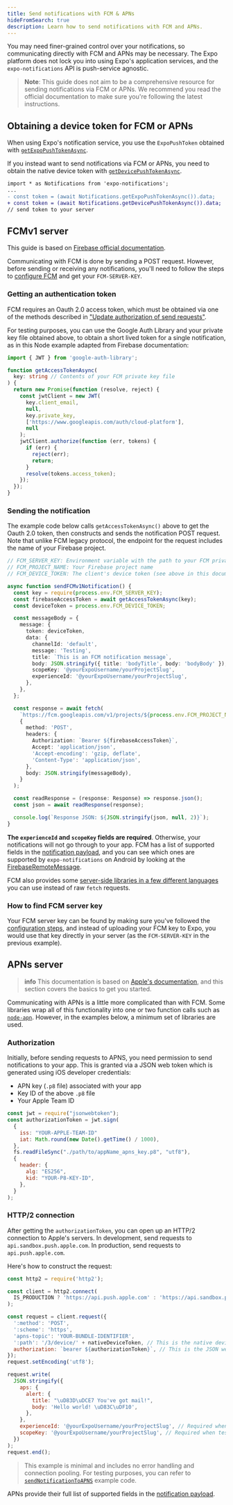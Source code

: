 ```yaml
---
title: Send notifications with FCM & APNs
hideFromSearch: true
description: Learn how to send notifications with FCM and APNs.
---
```


You may need finer-grained control over your notifications, so communicating directly with FCM and APNs may be necessary. The Expo platform does not lock you into using Expo's application services, and the `expo-notifications` API is push-service agnostic.

> **Note**: This guide does not aim to be a comprehensive resource for sending notifications via FCM or APNs. We recommend you read the official documentation to make sure you're following the latest instructions.

## Obtaining a device token for FCM or APNs

When using Expo's notification service, you use the `ExpoPushToken` obtained with [`getExpoPushTokenAsync`](/versions/latest/sdk/notifications/#getexpopushtokenasyncoptions-expotokenoptions-expopushtoken).

If you instead want to send notifications via FCM or APNs, you need to obtain the native device token with [`getDevicePushTokenAsync`](/versions/latest/sdk/notifications/#getdevicepushtokenasync-devicepushtoken).

```diff
import * as Notifications from 'expo-notifications';
...
- const token = (await Notifications.getExpoPushTokenAsync()).data;
+ const token = (await Notifications.getDevicePushTokenAsync()).data;
// send token to your server
```

## FCMv1 server

This guide is based on [Firebase official documentation](https://firebase.google.com/docs/cloud-messaging/server).

Communicating with FCM is done by sending a POST request. However, before sending or receiving any notifications, you'll need to follow the steps to [configure FCM](/push-notifications/fcm-credentials/) and get your `FCM-SERVER-KEY`.

### Getting an authentication token

FCM requires an Oauth 2.0 access token, which must be obtained via one of the methods described in ["Update authorization of send requests"](https://firebase.google.com/docs/cloud-messaging/migrate-v1#update-authorization-of-send-requests).

For testing purposes, you can use the Google Auth Library and your private key file obtained above, to obtain a short lived token for a single notification, as in this Node example adapted from Firebase documentation:

```ts
import { JWT } from 'google-auth-library';

function getAccessTokenAsync(
  key: string // Contents of your FCM private key file
) {
  return new Promise(function (resolve, reject) {
    const jwtClient = new JWT(
      key.client_email,
      null,
      key.private_key,
      ['https://www.googleapis.com/auth/cloud-platform'],
      null
    );
    jwtClient.authorize(function (err, tokens) {
      if (err) {
        reject(err);
        return;
      }
      resolve(tokens.access_token);
    });
  });
}
```

### Sending the notification

The example code below calls `getAccessTokenAsync()` above to get the Oauth 2.0 token, then constructs and sends the notification POST request. Note that unlike FCM legacy protocol, the endpoint for the request includes the name of your Firebase project.

```ts
// FCM_SERVER_KEY: Environment variable with the path to your FCM private key file
// FCM_PROJECT_NAME: Your Firebase project name
// FCM_DEVICE_TOKEN: The client's device token (see above in this document)

async function sendFCMv1Notification() {
  const key = require(process.env.FCM_SERVER_KEY);
  const firebaseAccessToken = await getAccessTokenAsync(key);
  const deviceToken = process.env.FCM_DEVICE_TOKEN;

  const messageBody = {
    message: {
      token: deviceToken,
      data: {
        channelId: 'default',
        message: 'Testing',
        title: `This is an FCM notification message`,
        body: JSON.stringify({ title: 'bodyTitle', body: 'bodyBody' }),
        scopeKey: '@yourExpoUsername/yourProjectSlug',
        experienceId: '@yourExpoUsername/yourProjectSlug',
      },
    },
  };

  const response = await fetch(
    `https://fcm.googleapis.com/v1/projects/${process.env.FCM_PROJECT_NAME}/messages:send`,
    {
      method: 'POST',
      headers: {
        Authorization: `Bearer ${firebaseAccessToken}`,
        Accept: 'application/json',
        'Accept-encoding': 'gzip, deflate',
        'Content-Type': 'application/json',
      },
      body: JSON.stringify(messageBody),
    }
  );

  const readResponse = (response: Response) => response.json();
  const json = await readResponse(response);

  console.log(`Response JSON: ${JSON.stringify(json, null, 2)}`);
}
```

**The `experienceId` and `scopeKey` fields are required**. Otherwise, your notifications will not go through to your app. FCM has a list of supported fields in the [notification payload](https://firebase.google.com/docs/cloud-messaging/http-server-ref#notification-payload-support), and you can see which ones are supported by `expo-notifications` on Android by looking at the [FirebaseRemoteMessage](/versions/latest/sdk/notifications/#firebaseremotemessage).

FCM also provides some [server-side libraries in a few different languages](https://firebase.google.com/docs/cloud-messaging/send-message#node.js) you can use instead of raw `fetch` requests.

### How to find FCM server key

Your FCM server key can be found by making sure you've followed the [configuration steps](/push-notifications/push-notifications-setup/#android), and instead of uploading your FCM key to Expo, you would use that key directly in your server (as the `FCM-SERVER-KEY` in the previous example).

## APNs server

> **info** This documentation is based on [Apple's documentation](https://developer.apple.com/library/archive/documentation/NetworkingInternet/Conceptual/RemoteNotificationsPG/APNSOverview.html), and this section covers the basics to get you started.

Communicating with APNs is a little more complicated than with FCM. Some libraries wrap all of this functionality into one or two function calls such as [`node-apn`](https://github.com/node-apn/node-apn). However, in the examples below, a minimum set of libraries are used.

### Authorization

Initially, before sending requests to APNS, you need permission to send notifications to your app. This is granted via a JSON web token which is generated using iOS developer credentials:

- APN key (`.p8` file) associated with your app
- Key ID of the above `.p8` file
- Your Apple Team ID

```js
const jwt = require("jsonwebtoken");
const authorizationToken = jwt.sign(
  {
    iss: "YOUR-APPLE-TEAM-ID"
    iat: Math.round(new Date().getTime() / 1000),
  },
  fs.readFileSync("./path/to/appName_apns_key.p8", "utf8"),
  {
    header: {
      alg: "ES256",
      kid: "YOUR-P8-KEY-ID",
    },
  }
);
```

### HTTP/2 connection

After getting the `authorizationToken`, you can open up an HTTP/2 connection to Apple's servers. In development, send requests to `api.sandbox.push.apple.com`. In production, send requests to `api.push.apple.com`.

Here's how to construct the request:

```js
const http2 = require('http2');

const client = http2.connect(
  IS_PRODUCTION ? 'https://api.push.apple.com' : 'https://api.sandbox.push.apple.com'
);

const request = client.request({
  ':method': 'POST',
  ':scheme': 'https',
  'apns-topic': 'YOUR-BUNDLE-IDENTIFIER',
  ':path': '/3/device/' + nativeDeviceToken, // This is the native device token you grabbed client-side
  authorization: `bearer ${authorizationToken}`, // This is the JSON web token generated in the "Authorization" step
});
request.setEncoding('utf8');

request.write(
  JSON.stringify({
    aps: {
      alert: {
        title: "\uD83D\uDCE7 You've got mail!",
        body: 'Hello world! \uD83C\uDF10',
      },
    },
    experienceId: '@yourExpoUsername/yourProjectSlug', // Required when testing in the Expo Go app
    scopeKey: '@yourExpoUsername/yourProjectSlug', // Required when testing in the Expo Go app
  })
);
request.end();
```

> This example is minimal and includes no error handling and connection pooling. For testing purposes, you can refer to [`sendNotificationToAPNS`](https://github.com/expo/expo/blob/main/docs/public/static/examples/sendNotificationToAPNS.js) example code.

APNs provide their full list of supported fields in the [notification payload](https://developer.apple.com/documentation/usernotifications/generating-a-remote-notification#Payload-key-reference).

